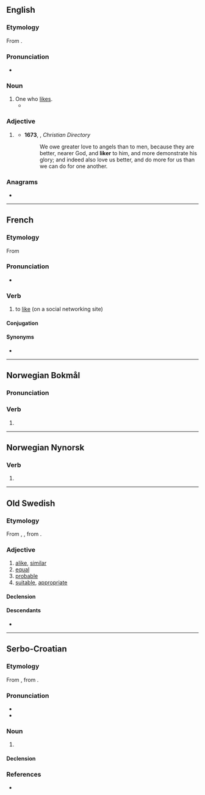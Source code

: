 {{also|likér}}
==English==

===Etymology===
From {{suffix|en|like|er}}.

===Pronunciation===
* {{rhymes|en|aɪkə(ɹ)}}

===Noun===
{{en-noun}}

# One who [[like]]s.
#* {{quote-journal|en|date=May 10, 2009|author=David Segal|title=Scammed? Rebuffed? Ignored? Read On|work=New York Times|url=http://www.nytimes.com/2009/05/10/your-money/10haggler.html
|passage=Traditionally, the rebate offers a price cut to anyone willing to endure a certain amount of hassle; it’s an inducement that separates the casual bargain '''likers''' from the ardent bargain lovers.}}

===Adjective===
{{head|en|comparative adjective}}

# {{lb|en|archaic}} {{en-comparative of|like}}
#* '''1673''', {{w|Richard Baxter}}, ''Christian Directory''
#*: We owe greater love to angels than to men, because they are better, nearer God, and '''liker''' to him, and more demonstrate his glory; and indeed also love us better, and do more for us than we can do for one another.

===Anagrams===
* {{anagrams|en|a=eiklr|Klier}}

----

==French==

===Etymology===
From {{der|fr|en|like}} {{suffix|fr||er}}

===Pronunciation===
* {{fr-IPA|laillker}}

===Verb===
{{fr-verb}}

# {{lb|fr|Internet}} to [[like]] (on a social networking site)

====Conjugation====
{{fr-conj-auto|pron=laillker}}

====Synonyms====
* {{l|fr|plussoyer}}

----

==Norwegian Bokmål==

===Pronunciation===
{{rfp|nb}}

===Verb===
{{head|nb|verb form}}

# {{present tense of|nb|like}}

----

==Norwegian Nynorsk==

===Verb===
{{head|nn|verb form}}

# {{inflection of|nn|like||pres}}

----

==Old Swedish==

===Etymology===
From {{inh|gmq-osw|non|líkr}}, {{m|non|glíkr}}, from {{inh|gmq-osw|gem-pro|*galīkaz}}.

===Adjective===
{{head|gmq-osw|adjective|head=līker}}

# [[alike]], [[similar]]
# [[equal]]
# [[probable]]
# [[suitable]], [[appropriate]]

====Declension====
{{gmq-osw-decl-adj-strong|līk}}
{{gmq-osw-decl-adj-weak|līk}}

====Descendants====
* {{desc|sv|lik}}

----

==Serbo-Croatian==

===Etymology===
From {{der|sh|fr|liqueur}}, from {{der|sh|la|liquor||liquid}}.

===Pronunciation===
* {{IPA|sh|/lǐkeːr/}}
* {{hyphenation|sh|li|ker}}

===Noun===
{{sh-noun|g=m|head=lìkēr}}

# {{l|en|liqueur}}

====Declension====
{{sh-decl-noun
|lìkēr|likeri
|likéra|likera
|likeru|likerima
|liker|likere
|likeru|likeri
|likeru|likerima
|likerom|likerima
}}

===References===
* {{R:sh:HJP|e19uWhg%3D}}